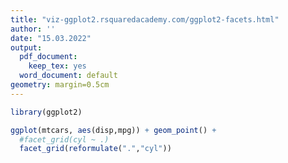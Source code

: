 ```yaml
---
title: "viz-ggplot2.rsquaredacademy.com/ggplot2-facets.html"
author: ''
date: "15.03.2022"
output:
  pdf_document:
    keep_tex: yes
  word_document: default
geometry: margin=0.5cm
---
```


```r
library(ggplot2)
```

```r
ggplot(mtcars, aes(disp,mpg)) + geom_point() +
  #facet_grid(cyl ~ .)
  facet_grid(reformulate(".","cyl"))
```

